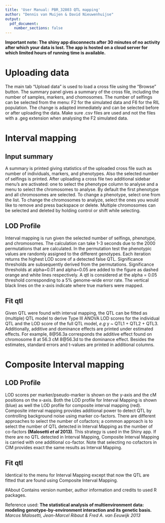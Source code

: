 ```yaml
---
title: 'User Manual: PBR_32803 QTL mapping' 
author: "Dennis van Muijen & David Nieuwenhuijse"
output:  
  pdf_document:
    number_sections: false
---
```


**Important note: The shiny app disconnects after 30 minutes of no activity after which your data is lost. The app is hosted on a cloud server for which limited hours of running time is available.**

# Uploading data
The main tab "Upload data" is used to load a cross file using the "Browse" button.
The summary panel gives a summary of the cross file, including the number of samples, markers, and chomosomes. The number of selfings can be selected from the menu: F2 for the simulated data and F6 for the RIL population. The change is adapted immediately and can  be selected before or after uploading the data. Make sure .csv files are used and not the files with a .geg extension when analysing the F2 simulated data. 

# Interval mapping
## Input summary
A summary is printed giving statistics of the uploaded cross file such as number of individuals, markers, and phenotypes. Also the selected number of selfings is printed. After uploading a cross file two additional sidebar menu's are activated: one to select the phenotype column to analyse and a menu to select the chromosomes to analyse. By default the first phenotype and all chromosomes are selected. To change a phenotype, select one from the list. To change the chromosomes to analyze, select the ones you would like to remove and press backspace or delete. Multiple chromosomes can be selected and deleted by holding control or shift while selecting. 

## LOD Profile
Interval mapping is run given the selected number of selfings, phenotype, and chromosomes. The calculation can take 1-3 seconds due to the 2000 permutations that are calculated. In the permutation test the phenotypic values are randomly assigned to the different genotypes. Each iteration returns the highest LOD score of a detected false QTL. Significance thresholds are subsequently derived from the permutations. Significance thresholds at alpha=0.01 and alpha=0.05 are added to the figure as dashed orange and white lines respectively. A qtl is considered at the alpha = 0.05 threshold corresponding to a 5% genome-wide error rate. The vertical black lines on the x-axis indicate where true markers were mapped. 

## Fit qtl
Given QTL were found with interval mapping, the QTL can be fitted as (multiple) QTL model to derive Type III ANOVA LOD scores for the individual QTL and the LOD score of the full QTL model, *e.g* y ~ QTL1 + QTL2 + QTL3. Additionally, additive and dominance effects are printed under estimated effects. For example, 8@56.3a  corresponds the additive effect found on chromosome 8 at 56.3 cM 8@56.3d to the dominance effect. Besides the estimates, standard errors and t-values are printed in additional columns.

# Composite Interval mapping

## LOD Profile
LOD scores per marker/pseudo-marker is shown on the y-axis and the cM positions on the x-axis. Both the LOD profile for Interval Mapping is shown (blue) as well the LOD profile for composite interval mapping (red). Composite interval mapping provides additional power to detect QTL by controlling background noise using marker co-factors. There are different approaches to select the number of cofactors; a common approach is to select the number of QTL detected in Interval Mapping as the number of co-factors **(Malosetti *et al* 2013)**. This strategy is used in the Shiny app. If there are no QTL detected in Interval Mapping, Composite Interval Mapping is carried with one additional co-factor. Note that selecting no cofactors in CIM provides exact the same results as Interval Mapping. 

## Fit qtl
Identical to the menu for Interval Mapping except that now the QTL are fitted that are found using Composite Interval Mapping. 


#About
Contains version number, author information and credits to used R packages.

Reference used: **The statistical analysis of multienvironment data: modeling genotype-by-environment interaction and its genetic basis.** *Marcos Malosetti, Jean-Marcel Ribaut & Fred A. van Eeuwijk 2013*
